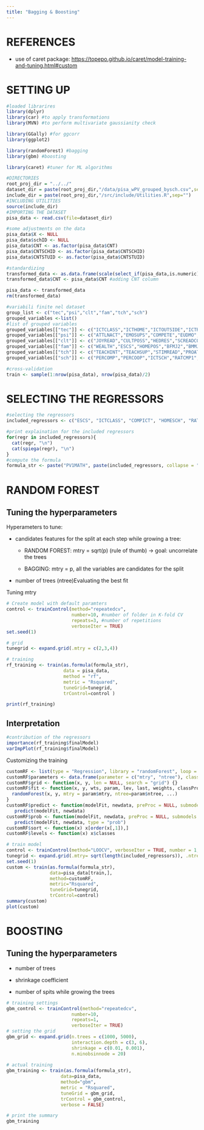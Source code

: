 ```yaml
---
title: "Bagging & Boosting"
---
```


# REFERENCES

-   use of caret package: <https://topepo.github.io/caret/model-training-and-tuning.html#custom>

# SETTING UP

```r
#loaded librarires
library(dplyr)
library(car) #to apply transformations
library(MVN) #to perform multivariate gaussianity check

library(GGally) #for ggcorr
library(ggplot2)

library(randomForest) #bagging
library(gbm) #boosting

library(caret) #tuner for ML algorithms
```

```r
#DIRECTORIES
root_proj_dir = "../../"
dataset_dir = paste(root_proj_dir,"/data/pisa_wPV_grouped_bysch.csv",sep="")
include_dir = paste(root_proj_dir,"/src/include/Utilities.R",sep="")
#INCLUDING UTILITIES
source(include_dir)
#IMPORTING THE DATASET
pisa_data <- read.csv(file=dataset_dir)
```

```r
#some adjustments on the data
pisa_data$X <- NULL
pisa_data$schID <- NULL
pisa_data$CNT <- as.factor(pisa_data$CNT)
pisa_data$CNTSCHID <- as.factor(pisa_data$CNTSCHID)
pisa_data$CNTSTUID <- as.factor(pisa_data$CNTSTUID)

#standardizing
transformed_data <- as.data.frame(scale(select_if(pisa_data,is.numeric)))
transformed_data$CNT <- pisa_data$CNT #adding CNT column

pisa_data <- transformed_data
rm(transformed_data)
```

```r
#variabili finite nel dataset
group_list <- c("tec","psi","clt","fam","tch","sch")
grouped_variables <-list()
#list of grouped variables
grouped_variables[["tec"]] <- c("ICTCLASS","ICTHOME","ICTOUTSIDE","ICTRES","AUTICT","COMPICT","INTICT","ENTUSE","HOMESCH","USESCH", "ICTSCH","RATCMP1")
grouped_variables[["psi"]] <- c("ATTLNACT","EMOSUPS","COMPETE","EUDMO","GFOFAIL","SWBP","RESILIENCE","BELONG","BEINGBULLIED","PERFEED")
grouped_variables[["clt"]] <- c("JOYREAD","CULTPOSS","HEDRES","SCREADCOMP","LMINS","MMINS","STUBEHA")
grouped_variables[["fam"]] <- c("WEALTH","ESCS","HOMEPOS","BFMJ2","BMMJ1","HISCED","HISEI","CULTPOSS","HEDRES","ICTHOME")
grouped_variables[["tch"]] <- c("TEACHINT","TEACHSUP","STIMREAD","PROAT5AB","PROAT5AM","PROAT6","TEACHBEHA")
grouped_variables[["sch"]] <- c("PERCOMP","PERCOOP","ICTSCH","RATCMP1","STRATIO","SCHSIZE","CLSIZE","CREACTIV","EDUSHORT","STAFFSHORT")
```

```r
#cross-validation
train <- sample(1:nrow(pisa_data), nrow(pisa_data)/2)
```

# SELECTING THE REGRESSORS

```r
#selecting the regressors
included_regressors <- c("ESCS", "ICTCLASS", "COMPICT", "HOMESCH", "RATCMP1", "ICTRES", "ICTHOME", "INTICT", "MMINS")

#print explaination for the included regressors
for(regr in included_regressors){
  cat(regr, "\n") 
  cat(spiega(regr), "\n")
}
#compute the formula
formula_str <- paste("PV1MATH", paste(included_regressors, collapse = "+"), sep ="~")
```

# RANDOM FOREST

## Tuning the hyperparameters

Hyperameters to tune:

-   candidates features for the split at each step while growing a tree:

    -   RANDOM FOREST: mtry = sqrt(p) (rule of thumb) -\> goal: uncorrelate the trees

    -   BAGGING: mtry = p, all the variables are candidates for the split

-   number of trees (ntree)Evaluating the best fit

Tuning mtry

```r
# Create model with default paramters
control <- trainControl(method="repeatedcv", 
                        number=10, #number of folder in K-fold CV
                        repeats=3, #number of repetitions
                        verboseIter = TRUE)
set.seed(1)

# grid
tunegrid <- expand.grid(.mtry = c(2,3,4))

# training
rf_training <- train(as.formula(formula_str), 
                     data = pisa_data, 
                     method = "rf", 
                     metric = "Rsquared", 
                     tuneGrid=tunegrid, 
                     trControl=control )

print(rf_training)
```

## Interpretation

```r
#contribution of the regressors
importance(rf_training$finalModel)
varImpPlot(rf_training$finalModel)
```

Customizing the training

```r
customRF <- list(type = "Regression", library = "randomForest", loop = NULL)
customRF$parameters <- data.frame(parameter = c("mtry", "ntree"), class = rep("numeric", 2), label = c("mtry", "ntree"))
customRF$grid <- function(x, y, len = NULL, search = "grid") {}
customRF$fit <- function(x, y, wts, param, lev, last, weights, classProbs, ...) {
  randomForest(x, y, mtry = param$mtry, ntree=param$ntree, ...)
}
customRF$predict <- function(modelFit, newdata, preProc = NULL, submodels = NULL)
   predict(modelFit, newdata)
customRF$prob <- function(modelFit, newdata, preProc = NULL, submodels = NULL)
   predict(modelFit, newdata, type = "prob")
customRF$sort <- function(x) x[order(x[,1]),]
customRF$levels <- function(x) x$classes
```

```r
# train model
control <- trainControl(method="LOOCV", verboseIter = TRUE, number = 1, repeats = 5)
tunegrid <- expand.grid(.mtry= sqrt(length(included_regressors)), .ntree=c(1000, 2500))
set.seed(1)
custom <- train(as.formula(formula_str), 
                data=pisa_data[train,], 
                method=customRF, 
                metric="Rsquared", 
                tuneGrid=tunegrid, 
                trControl=control)
summary(custom)
plot(custom)
```

# BOOSTING

## Tuning the hyperparameters

-   number of trees

-   shrinkage coefficient

-   number of spits while growing the trees

```r
# training settings
gbm_control <- trainControl(method="repeatedcv", 
                        number=10, 
                        repeats=1,
                        verboseIter = TRUE)
# setting the grid
gbm_grid <- expand.grid(n.trees = c(1000, 5000),
                        interaction.depth = c(3, 6),
                        shrinkage = c(0.01, 0.001),
                        n.minobsinnode = 20)
                                        
# actual training
gbm_training <- train(as.formula(formula_str), 
                    data=pisa_data, 
                    method="gbm", 
                    metric = "Rsquared", 
                    tuneGrid = gbm_grid, 
                    trControl = gbm_control,
                    verbose = FALSE)

# print the summary
gbm_training
```

## 
